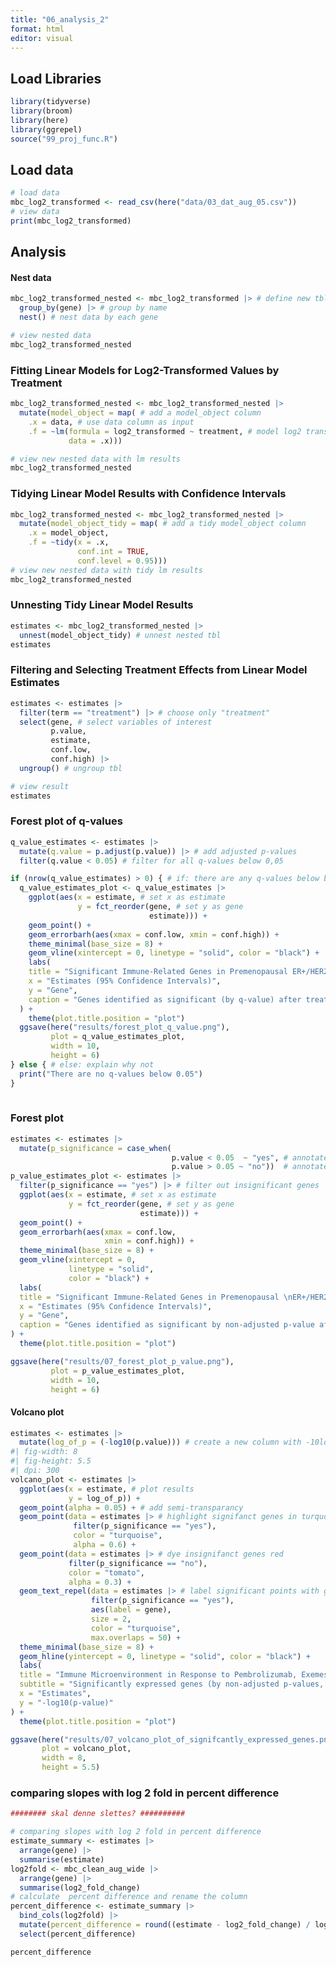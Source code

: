 ```yaml
---
title: "06_analysis_2"
format: html
editor: visual
---
```


## Load Libraries

```r
library(tidyverse)
library(broom)
library(here)
library(ggrepel)
source("99_proj_func.R")
```

## Load data

```r
# load data
mbc_log2_transformed <- read_csv(here("data/03_dat_aug_05.csv"))
# view data
print(mbc_log2_transformed)
```

## Analysis

#### Nest data

```r
mbc_log2_transformed_nested <- mbc_log2_transformed |> # define new tbl
  group_by(gene) |> # group by name
  nest() # nest data by each gene

# view nested data
mbc_log2_transformed_nested
```

### Fitting Linear Models for Log2-Transformed Values by Treatment

```r
mbc_log2_transformed_nested <- mbc_log2_transformed_nested |> 
  mutate(model_object = map( # add a model_object column
    .x = data, # use data column as input
    .f = ~lm(formula = log2_transformed ~ treatment, # model log2 transformed values based on treatment
             data = .x)))

# view new nested data with lm results
mbc_log2_transformed_nested
```

### Tidying Linear Model Results with Confidence Intervals

```r
mbc_log2_transformed_nested <- mbc_log2_transformed_nested |> 
  mutate(model_object_tidy = map( # add a tidy model_object column
    .x = model_object,
    .f = ~tidy(x = .x,
               conf.int = TRUE,
               conf.level = 0.95)))
# view new nested data with tidy lm results
mbc_log2_transformed_nested
```

### Unnesting Tidy Linear Model Results

```r
estimates <- mbc_log2_transformed_nested |> 
  unnest(model_object_tidy) # unnest nested tbl
estimates
```

### Filtering and Selecting Treatment Effects from Linear Model Estimates

```r
estimates <- estimates |> 
  filter(term == "treatment") |> # choose only "treatment"
  select(gene, # select variables of interest
         p.value, 
         estimate, 
         conf.low, 
         conf.high) |> 
  ungroup() # ungroup tbl

# view result
estimates
```

### Forest plot of q-values

```r
q_value_estimates <- estimates |> 
  mutate(q.value = p.adjust(p.value)) |> # add adjusted p-values
  filter(q.value < 0.05) # filter for all q-values below 0,05

if (nrow(q_value_estimates) > 0) { # if: there are any q-values below below 0,05, make plot
  q_value_estimates_plot <- q_value_estimates |> 
    ggplot(aes(x = estimate, # set x as estimate 
               y = fct_reorder(gene, # set y as gene 
                               estimate))) +
    geom_point() +
    geom_errorbarh(aes(xmax = conf.low, xmin = conf.high)) +
    theme_minimal(base_size = 8) +
    geom_vline(xintercept = 0, linetype = "solid", color = "black") +
    labs(
    title = "Significant Immune-Related Genes in Premenopausal ER+/HER2− \nAdvanced Breast Cancer",
    x = "Estimates (95% Confidence Intervals)",
    y = "Gene",
    caption = "Genes identified as significant (by q-value) after treatment with \npembrolizumab, exemestane, and leuprolide."
  ) +
    theme(plot.title.position = "plot")
  ggsave(here("results/forest_plot_q_value.png"), 
         plot = q_value_estimates_plot, 
         width = 10, 
         height = 6) 
} else { # else: explain why not
  print("There are no q-values below 0.05")
}
  
```

### Forest plot

```r

estimates <- estimates |> 
  mutate(p_significance = case_when(
                                    p.value < 0.05  ~ "yes", # annotate p-value below 0,05 to "yes"
                                    p.value > 0.05 ~ "no"))  # annotate p-value above 0,05 to "no"
p_value_estimates_plot <- estimates |> 
  filter(p_significance == "yes") |> # filter out insignificant genes
  ggplot(aes(x = estimate, # set x as estimate 
             y = fct_reorder(gene, # set y as gene 
                             estimate))) +
  geom_point() +
  geom_errorbarh(aes(xmax = conf.low, 
                     xmin = conf.high)) +
  theme_minimal(base_size = 8) +
  geom_vline(xintercept = 0, 
             linetype = "solid", 
             color = "black") +
  labs(
  title = "Significant Immune-Related Genes in Premenopausal \nER+/HER2− Advanced Breast Cancer",
  x = "Estimates (95% Confidence Intervals)",
  y = "Gene",
  caption = "Genes identified as significant by non-adjusted p-value after treatment with \npembrolizumab, exemestane, and leuprolide."
) +
  theme(plot.title.position = "plot")

ggsave(here("results/07_forest_plot_p_value.png"), 
         plot = p_value_estimates_plot, 
         width = 10, 
         height = 6)
```

#### Volcano plot

```r
estimates <- estimates |> 
  mutate(log_of_p = (-log10(p.value))) # create a new column with -10log10(p)
#| fig-width: 8
#| fig-height: 5.5
#| dpi: 300
volcano_plot <- estimates |> 
  ggplot(aes(x = estimate, # plot results
             y = log_of_p)) + 
  geom_point(alpha = 0.05) + # add semi-transparancy 
  geom_point(data = estimates |> # highlight signifanct genes in turquoise 
              filter(p_significance == "yes"), 
              color = "turquoise", 
              alpha = 0.6) +
  geom_point(data = estimates |> # dye insignifanct genes red 
             filter(p_significance == "no"), 
             color = "tomato", 
             alpha = 0.3) +
  geom_text_repel(data = estimates |> # label significant points with gene name
                  filter(p_significance == "yes"), 
                  aes(label = gene), 
                  size = 2, 
                  color = "turquoise", 
                  max.overlaps = 50) +
  theme_minimal(base_size = 8) +
  geom_hline(yintercept = 0, linetype = "solid", color = "black") +
  labs(
  title = "Immune Microenvironment in Response to Pembrolizumab, Exemestane, and Leuprolide \nin Premenopausal ER+/HER2− Advanced Breast Cancer",
  subtitle = "Significantly expressed genes (by non-adjusted p-values, highlighted in turquoise) after treatment with pembrolizumab, exemestane, and leuprolide \nin pre- and post-treatment samples",
  x = "Estimates",
  y = "-log10(p-value)"
) +
  theme(plot.title.position = "plot")

ggsave(here("results/07_volcano_plot_of_signifcantly_expressed_genes.png"),
       plot = volcano_plot,
       width = 8, 
       height = 5.5)
```

### comparing slopes with log 2 fold in percent difference

```r

######## skal denne slettes? ##########

# comparing slopes with log 2 fold in percent difference
estimate_summary <- estimates |>
  arrange(gene) |> 
  summarise(estimate)
log2fold <- mbc_clean_aug_wide |> 
  arrange(gene) |> 
  summarise(log2_fold_change)
# calculate  percent difference and rename the column
percent_difference <- estimate_summary |> 
  bind_cols(log2fold) |> 
  mutate(percent_difference = round((estimate - log2_fold_change) / log2_fold_change * 100, 2)) %>%
  select(percent_difference)

percent_difference


```
